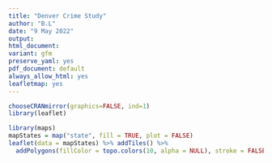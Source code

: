 ```yaml
---
title: "Denver Crime Study"
author: "B.L"
date: "9 May 2022"
output:
html_document:
variant: gfm
preserve_yaml: yes
pdf_document: default
always_allow_html: yes
leafletmap: yes
---
```


```r
chooseCRANmirror(graphics=FALSE, ind=1)
library(leaflet)

```

```r
library(maps)
mapStates = map("state", fill = TRUE, plot = FALSE)
leaflet(data = mapStates) %>% addTiles() %>%
  addPolygons(fillColor = topo.colors(10, alpha = NULL), stroke = FALSE)
```
